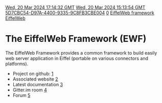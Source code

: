 [[Property:modification_date|Wed, 20 Mar 2024 17:14:32 GMT]]
[[Property:publication_date|Wed, 20 Mar 2024 15:13:54 GMT]]
[[Property:uuid|5D7CBC54-D97A-4400-9335-9C8FB3CBE004]]
[[Property:weight|0]]
[[Property:title|EiffelWeb framework]]
[[Property:link_title|EiffelWeb]]

= The EiffelWeb Framework (EWF) =

The EiffelWeb Framework provides a common framework to build easily web server application in Eiffel (portable on various connectors and platforms).

* Project on github: [https://github.com/EiffelWebFramework/EWF]
* Associated website [https://eiffelweb.projects.eiffel.org/]
* Latest documentation [https://github.com/EiffelWebFramework/EWF/blob/master/docs/workbook/workbook.md]
* Gitter.im room [https://gitter.im/EiffelWebFramework/EWF]
* Forum [https://groups.google.com/forum/#!forum/eiffel-web-framework]
